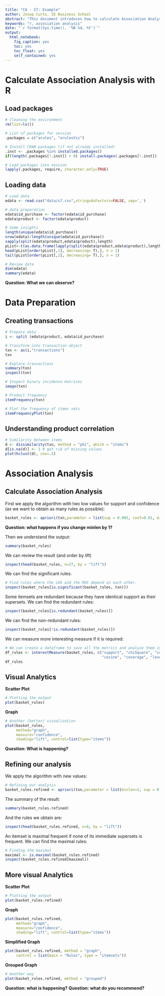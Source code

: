 ```yaml
---
title: "CA - S7: Example"
author: Josep Curto, IE Business School
abstract: "This document introduces how to calculate Association Analysis with R"
keywords: "r, association analysis"
date: "`r format(Sys.time(), '%B %d, %Y')`"
output: 
  html_notebook: 
    fig_caption: yes
    toc: yes
    toc_float: yes
    self_contained: yes
---
```


# Calculate Association Analysis with R

## Load packages

```r
# Cleaning the environment
rm(list=ls())

# List of packages for session
.packages = c("arules", "arulesViz")

# Install CRAN packages (if not already installed)
.inst <- .packages %in% installed.packages()
if(length(.packages[!.inst]) > 0) install.packages(.packages[!.inst])

# Load packages into session 
lapply(.packages, require, character.only=TRUE)
```

## Loading data

```r
# Load data
edata <- read.csv("data/s7.csv",stringsAsFactors=FALSE, sep=',')

# data preparation
edata$id_purchase <- factor(edata$id_purchase)
edata$product <- factor(edata$product)

# Some insights
length(unique(edata$id_purchase))
nrow(edata)/length(unique(edata$id_purchase))
sapply(split(edata$product,edata$product),length)
pList<-t(as.data.frame(lapply(split(edata$product,edata$product),length)))
head(pList[order(pList[,1], decreasing= T),], n = 1)
tail(pList[order(pList[,1], decreasing= T),], n = 1)

# Review data
dim(edata)
summary(edata)
```

**Question: What we can observe?**

# Data Preparation

## Creating transactions

```r
# Prepare data
i <- split (edata$product, edata$id_purchase)

# Transform into transaction object
txn <- as(i,"transactions")
txn

# Explore transactions
summary(txn)
inspect(txn)

# Inspect binary incidence matrices
image(txn)

# Product frequency
itemFrequency(txn)

# Plot the frequency of items sets
itemFrequencyPlot(txn)
```

## Understanding product correlation

```r
# Similarity between items
d <- dissimilarity(txn, method = "phi", which = "items")
d[is.na(d)] <- 1 # get rid of missing values
plot(hclust(d), cex=.5)
```

# Association Analysis

##  Calculate Association Analysis

First we apply the algorithm with two low values for support and confidence (as we want to obtain as many rules as possible):

```r
basket_rules <- apriori(txn,parameter = list(sup = 0.005, conf=0.01, minlen=2, target = "rules"))
```

**Question: what happens if you change minlen by 1?**

Then we understand the output:

```r
summary(basket_rules)
```

We can review the result (and order by lift)

```r
inspect(head(basket_rules, n=27, by = "lift"))
```

We can find the significant rules:

```r
# Find rules where the LHS and the RHS depend on each other.
inspect(basket_rules[is.significant(basket_rules, txn)])
```

Some itemsets are redundant because they have identical support as their supersets. We can find the redundant rules:

```r
inspect(basket_rules[is.redundant(basket_rules)])
```

We can find the non-redundant rules:

```r
inspect(basket_rules[!is.redundant(basket_rules)])
```

We can measure more interesting measure if it is required:

```r
# We can create a dataframe to save all the metrics and analyze them in detail
df_rules <- interestMeasure(basket_rules, c("support", "chiSquare", "confidence", "conviction",
                                            "cosine", "coverage", "leverage", "lift", "oddsRatio"), txn)
df_rules
```

## Visual Analytics

**Scatter Plot**

```r
# Plotting the output
plot(basket_rules)
```

**Graph**

```r
# Another (better) visualization
plot(basket_rules,
     method="graph",
     measure="confidence",
     shading="lift", control=list(type="items"))
```

**Question: What is happening?**

## Refining our analysis

We apply the algorithm with new values:

```r
# Refining our analysis
basket_rules.refined <- apriori(txn,parameter = list(minlen=2, sup = 0.05, conf = 0.2,target="rules"))
```

The summary of the result:

```r
summary(basket_rules.refined)
```

And the rules we obtain are:

```r
inspect(head(basket_rules.refined, n=8, by = "lift"))
```

An itemset is maximal frequent if none of its immediate supersets is frequent. We can find the maximal rules:

```r
# Finding the maximal
maximal <- is.maximal(basket_rules.refined)
inspect(basket_rules.refined[maximal])
```

## More visual Analytics

**Scatter Plot**

```r
# Plotting the output
plot(basket_rules.refined)
```

**Graph**

```r
plot(basket_rules.refined,
     method="graph",
     measure="confidence",
     shading="lift", control=list(type="items"))
```

**Simplified Graph**

```r
plot(basket_rules.refined, method = "graph",
     control = list(main = "Rules", type = "itemsets"))
```

**Grouped Graph**

```r
# Another way
plot(basket_rules.refined, method = "grouped")
```

**Question: what is happening?**
**Question: what do you recommend?**